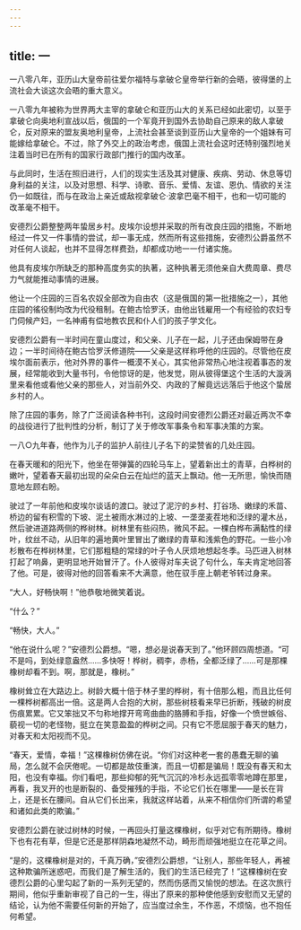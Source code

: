 ```yaml
---
---
---
```

title: 一
---



一八零八年，亚历山大皇帝前往爱尔福特与拿破仑皇帝举行新的会晤，彼得堡的上流社会大谈这次会晤的重大意义。

一八零九年被称为世界两大主宰的拿破仑和亚历山大的关系已经如此密切，以至于拿破仑向奥地利宣战以后，俄国的一个军竟开到国外去协助自己原来的敌人拿破仑，反对原来的盟友奥地利皇帝，上流社会甚至谈到亚历山大皇帝的一个姐妹有可能嫁给拿破仑。不过，除了外交上的政治考虑，俄国上流社会这时还特别强烈地关注着当时已在所有的国家行政部门推行的国内改革。

与此同时，生活在照旧进行，人们的现实生活及其对健康、疾病、劳动、休息等切身利益的关注，以及对思想、科学、诗歌、音乐、爱情、友谊、恩仇、情欲的关注仍一如既往，而与在政治上亲近或敌视拿破仑·波拿巴毫不相干，也和一切可能的改革毫不相干。

安德烈公爵整整两年蛰居乡村。皮埃尔设想并采取的所有改良庄园的措施，不断地经过一件又一件事情的尝试，却一事无成，然而所有这些措施，安德烈公爵虽然不对任何人谈起，也并不显得怎样费劲，却都成功地一一付诸实施。

他具有皮埃尔所缺乏的那种高度务实的执著，这种执著无须他亲自大费周章、费尽力气就能推动事情的进展。

他让一个庄园的三百名农奴全部改为自由农（这是俄国的第一批措施之一），其他庄园的徭役制均改为代役租制。在鲍古恰罗沃，由他出钱雇用一个有经验的农妇专门伺候产妇，一名神甫有偿地教农民和仆人们的孩子学文化。

安德烈公爵有一半时间在童山度过，和父亲、儿子在一起，儿子还由保姆带在身边；一半时间待在鲍古恰罗沃修道院——父亲是这样称呼他的庄园的。尽管他在皮埃尔面前表示，他对外界的事件一概漠不关心，其实他非常热心地注视着事态的发展，经常能收到大量书刊，令他惊讶的是，他发觉，刚从彼得堡这个生活的大漩涡里来看他或看他父亲的那些人，对当前外交、内政的了解竟远远落后于他这个蛰居乡村的人。

除了庄园的事务，除了广泛阅读各种书刊，这段时间安德烈公爵还对最近两次不幸的战役进行了批判性的分析，制订了关于修改军事条令和军事决策的方案。

一八○九年春，他作为儿子的监护人前往儿子名下的梁赞省的几处庄园。

在春天暖和的阳光下，他坐在带弹簧的四轮马车上，望着新出土的青草，白桦树的嫩叶，望着春天最初出现的朵朵白云在灿烂的蓝天上飘动。他一无所思，愉快而随意地左顾右盼。

驶过了一年前他和皮埃尔谈话的渡口。驶过了泥泞的乡村、打谷场、嫩绿的禾苗、桥边的留有积雪的下坡、泥土被雨水淋过的上坡、一垄垄麦茬地和泛绿的灌木丛，然后驶进道路两侧的桦树林。树林里有些闷热，微风不起。一棵白桦布满黏性的绿叶，纹丝不动，从旧年的遍地黄叶里冒出了嫩绿的青草和浅紫色的野花。一些小冷杉散布在桦树林里，它们那粗糙的常绿的叶子令人厌烦地想起冬季。马匹进入树林打起了响鼻，更明显地开始冒汗了。仆人彼得对车夫说了句什么，车夫肯定地回答了他。可是，彼得对他的回答看来不大满意，他在驭手座上朝老爷转过身来。

“大人，好畅快啊！”他恭敬地微笑着说。

“什么？”

“畅快，大人。”

“他在说什么呢？”安德烈公爵想。“嗯，想必是说春天到了。”他环顾四周想道。“可不是吗，到处绿意盎然……多快呀！桦树，稠李，赤杨，全都泛绿了……可是那棵橡树却看不到。啊，那就是，橡树。”

橡树耸立在大路边上。树龄大概十倍于林子里的桦树，有十倍那么粗，而且比任何一棵桦树都高出一倍。这是两人合抱的大树，那些树枝看来早已折断，残破的树皮伤痕累累。它又笨拙又不匀称地撑开弯弯曲曲的胳膊和手指，好像一个愤世嫉俗、藐视一切的老怪物，挺立在笑意盈盈的桦树之间。只有它不愿屈服于春天的魅力，对春天和太阳视而不见。

“春天，爱情，幸福！”这棵橡树仿佛在说。“你们对这种老一套的愚蠢无聊的骗局，怎么就不会厌倦呢。一切都是故伎重演，而且一切都是骗局！既没有春天和太阳，也没有幸福。你们看吧，那些抑郁的死气沉沉的冷杉永远孤零零地蹲在那里，再看，我叉开的也是断裂的、备受摧残的手指，不论它们长在哪里——是长在背上，还是长在腰间。自从它们长出来，我就这样站着，从来不相信你们所谓的希望和诸如此类的欺骗。”

安德烈公爵在驶过树林的时候，一再回头打量这棵橡树，似乎对它有所期待。橡树下也有花有草，但是它还是那样阴森地凝然不动，畸形而顽强地挺立在花草之间。

“是的，这棵橡树是对的，千真万确，”安德烈公爵想，“让别人，那些年轻人，再被这种欺骗所迷惑吧，而我们是了解生活的，我们的生活已经完了！”这棵橡树在安德烈公爵的心里勾起了新的一系列无望的，然而伤感而又愉悦的想法。在这次旅行期间，他似乎重新审视了自己的一生，得出了原来的那种使他感到安慰而又无望的结论，认为他不需要任何新的开始了，应当度过余生，不作恶，不烦恼，也不抱任何希望。